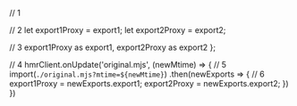 // 1

// 2
let export1Proxy = export1;
let export2Proxy = export2;

// 3
   export1Proxy as export1,
   export2Proxy as export2
};

// 4
hmrClient.onUpdate('original.mjs', (newMtime) => {
    // 5
    import(`./original.mjs?mtime=${newMtime}`)
        .then(newExports => {
            // 6
            export1Proxy = newExports.export1;
            export2Proxy = newExports.export2;
        })
})
